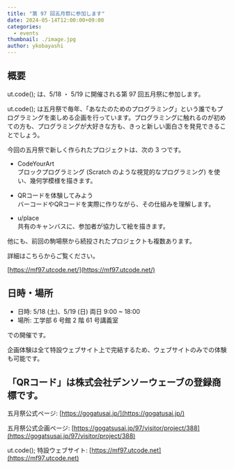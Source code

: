 ```yaml
---
title: "第 97 回五月祭に参加します"
date: 2024-05-14T12:00:00+09:00
categories:
  - events
thumbnail: ./image.jpg
author: ykobayashi
---
```


## 概要

ut.code(); は、5/18 ・ 5/19 に開催される第 97 回五月祭に参加します。

ut.code(); は五月祭で毎年、「あなたのためのプログラミング」という誰でもプログラミングを楽しめる企画を行っています。プログラミングに触れるのが初めての方も、プログラミングが大好きな方も、きっと新しい面白さを発見できることでしょう。

今回の五月祭で新しく作られたプロジェクトは、次の 3 つです。

- CodeYourArt  
  ブロックプログラミング (Scratch のような視覚的なプログラミング) を使い、幾何学模様を描きます。

- QRコードを体験してみよう  
  バーコードやQRコードを実際に作りながら、その仕組みを理解します。

- u/place  
  共有のキャンバスに、参加者が協力して絵を描きます。

他にも、前回の駒場祭から続投されたプロジェクトも複数あります。

詳細はこちらからご覧ください。

[https://mf97.utcode.net/](https://mf97.utcode.net/)

## 日時・場所

- 日時: 5/18 (土)、5/19 (日) 両日 9:00 ~ 18:00
- 場所: 工学部 6 号館 2 階 61 号講義室

での開催です。

企画体験は全て特設ウェブサイト上で完結するため、ウェブサイトのみでの体験も可能です。

## 「QRコード」は株式会社デンソーウェーブの登録商標です。

五月祭公式ページ: [https://gogatusai.jp/](https://gogatusai.jp/)

五月祭公式企画ページ: [https://gogatsusai.jp/97/visitor/project/388](https://gogatsusai.jp/97/visitor/project/388)

ut.code(); 特設ウェブサイト: [https://mf97.utcode.net](https://mf97.utcode.net)
